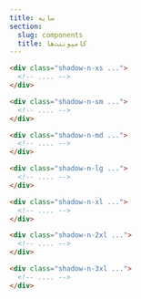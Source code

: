 ```yaml
---
title: سایه
section:
  slug: components
  title: کامپوننت‌ها
---
```


<Preview classes="gap-8" centered>
  <div class="shadow-n-xs block w-16 h-16 bg-white"></div>
  <div class="shadow-n-sm block w-16 h-16 bg-white"></div>
  <div class="shadow-n-md block w-16 h-16 bg-white"></div>
  <div class="shadow-n-lg block w-16 h-16 bg-white"></div>
  <div class="shadow-n-xl block w-16 h-16 bg-white"></div>
  <div class="shadow-n-2xl block w-16 h-16 bg-white"></div>
  <div class="shadow-n-3xl block w-16 h-16 bg-white"></div>
</Preview>

```html
<div class="shadow-n-xs ...">
  <!-- .... -->
</div>

<div class="shadow-n-sm ...">
  <!-- .... -->
</div>

<div class="shadow-n-md ...">
  <!-- .... -->
</div>

<div class="shadow-n-lg ...">
  <!-- .... -->
</div>

<div class="shadow-n-xl ...">
  <!-- .... -->
</div>

<div class="shadow-n-2xl ...">
  <!-- .... -->
</div>

<div class="shadow-n-3xl ...">
  <!-- .... -->
</div>
```
